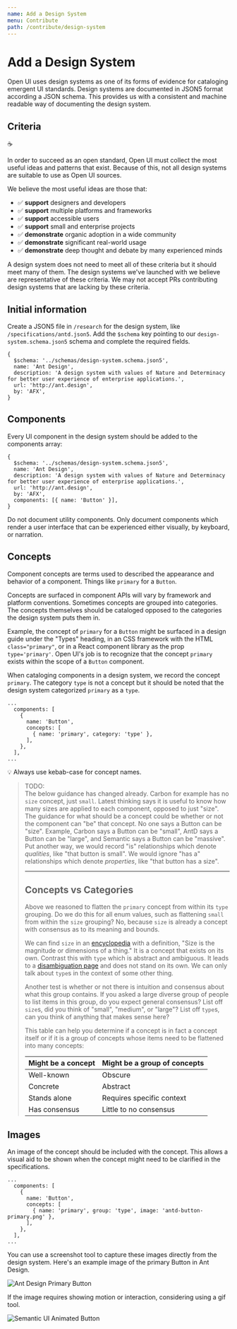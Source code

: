 ```yaml
---
name: Add a Design System
menu: Contribute
path: /contribute/design-system
---
```



# Add a Design System

Open UI uses design systems as one of its forms of evidence for cataloging emergent UI standards.
Design systems are documented in JSON5 format according a JSON schema.
This provides us with a consistent and machine readable way of documenting the design system.

## Criteria

:coffee:

In order to succeed as an open standard, Open UI must collect the most useful ideas and patterns that exist.
Because of this, not all design systems are suitable to use as Open UI sources.

We believe the most useful ideas are those that:

- :white_check_mark: **support** designers and developers
- :white_check_mark: **support** multiple platforms and frameworks
- :white_check_mark: **support** accessible users
- :white_check_mark: **support** small and enterprise projects
- :white_check_mark: **demonstrate** organic adoption in a wide community
- :white_check_mark: **demonstrate** significant real-world usage
- :white_check_mark: **demonstrate** deep thought and debate by many experienced minds

A design system does not need to meet all of these criteria but it should meet many of them.
The design systems we've launched with we believe are representative of these criteria.
We may not accept PRs contributing design systems that are lacking by these criteria.

## Initial information

Create a JSON5 file in `/research` for the design system, like `/specifications/antd.json5`.
Add the `$schema` key pointing to our `design-system.schema.json5` schema and complete the required fields.

```json5
{
  $schema: '../schemas/design-system.schema.json5',
  name: 'Ant Design',
  description: 'A design system with values of Nature and Determinacy for better user experience of enterprise applications.',
  url: 'http://ant.design',
  by: 'AFX',
}
```

## Components

Every UI component in the design system should be added to the components array:

```json5
{
  $schema: '../schemas/design-system.schema.json5',
  name: 'Ant Design',
  description: 'A design system with values of Nature and Determinacy for better user experience of enterprise applications.',
  url: 'http://ant.design',
  by: 'AFX',
  components: [{ name: 'Button' }],
}
```

Do not document utility components.
Only document components which render a user interface that can be experienced either visually, by keyboard, or narration.

## Concepts

Component concepts are terms used to described the appearance and behavior of a component.
Things like `primary` for a `Button`.

Concepts are surfaced in component APIs will vary by framework and platform conventions.
Sometimes concepts are grouped into categories.
The concepts themselves should be cataloged opposed to the categories the design system puts them in.

Example, the concept of `primary` for a `Button` might be surfaced in a design guide under the "Types" heading, in an CSS framework with the HTML `class="primary"`, or in a React component library as the prop `type='primary'`.
Open UI's job is to recognize that the concept `primary` exists within the scope of a `Button` component.

When cataloging components in a design system, we record the concept `primary`.
The category `type` is not a concept but it should be noted that the design system categorized `primary` as a `type`.

```json5
...
  components: [
    {
      name: 'Button',
      concepts: [
        { name: 'primary', category: 'type' },
      ],
    },
  ],
...
```

:bulb: Always use kebab-case for concept names.

> TODO:<br/>
> The below guidance has changed already. Carbon for example has no `size` concept, just `small`.
> Latest thinking says it is useful to know how many sizes are applied to each component, opposed to just "size".
> The guidance for what should be a concept could be whether or not the component can "be" that concept.
> No one says a Button can be "size".
> Example, Carbon says a Button can be "small", AntD says a Button can be "large", and Semantic says a Button can be "massive".
> Put another way, we would record "is" relationships which denote _qualities_, like "that button is small".
> We would ignore "has a" relationships which denote _properties_, like "that button has a size".
>
> ---
>
> ## Concepts vs Categories
>
> Above we reasoned to flatten the `primary` concept from within its `type` grouping.
> Do we do this for all enum values, such as flattening `small` from within the `size` grouping?
> No, because `size` is already a concept with consensus as to its meaning and bounds.
>
> We can find `size` in an [encyclopedia](https://en.wikipedia.org/wiki/Size) with a definition, "Size is the magnitude or dimensions of a thing."
> It is a concept that exists on its own.
> Contrast this with `type` which is abstract and ambiguous.
> It leads to a [disambiguation page](https://en.wikipedia.org/wiki/Type) and does not stand on its own.
> We can only talk about `type`s in the context of some other thing.
>
> Another test is whether or not there is intuition and consensus about what this group contains.
> If you asked a large diverse group of people to list items in this group, do you expect general consensus?
> List off `size`s, did you think of "small", "medium", or "large"?
> List off `type`s, can you think of anything that makes sense here?
>
> This table can help you determine if a concept is in fact a concept itself or if it is a group of concepts whose items need to be flattened into many concepts:
>
> | Might be a concept | Might be a group of concepts |
> | ------------------ | ---------------------------- |
> | Well-known         | Obscure                      |
> | Concrete           | Abstract                     |
> | Stands alone       | Requires specific context    |
> | Has consensus      | Little to no consensus       |

## Images

An image of the concept should be included with the concept.
This allows a visual aid to be shown when the concept might need to be clarified in the specifications.

```json5
...
  components: [
    {
      name: 'Button',
      concepts: [
        { name: 'primary', group: 'type', image: 'antd-button-primary.png' },
      ],
    },
  ],
...
```

You can use a screenshot tool to capture these images directly from the design system.
Here's an example image of the primary Button in Ant Design.

<Image src="antd-button-primary.png" alt="Ant Design Primary Button" />

If the image requires showing motion or interaction, considering using a gif tool.

<Image src="sui-button-animated.gif" alt="Semantic UI Animated Button" />
